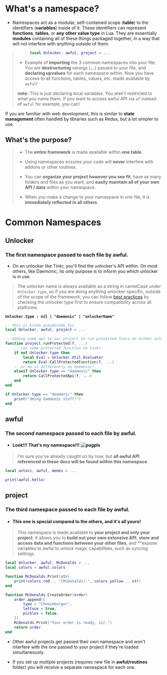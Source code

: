 
# What's a namespace?

- Namespaces act as a modular, self-contained scope (**table**) to the identifiers (**variables**) inside of it. These identifiers can represent **functions**, **tables**, or **any other value type** in Lua. They are essentially **modules** containing all of these things packaged together, in a way that will not interfere with anything outside of them.

> > ```lua
> > local Unlocker, awful, project = ...
> > ```
>
> - Example of **importing** the 3 common namespaces into your file. You are **destructuring** varargs (**...**) passed to your file, and **declaring upvalues** for each namespace within. Now you have access to all functions, tables, values, etc. made available by `awful`!
>
> **note:** This is just declaring local variables. You aren't restricted to what you name them. If you want to access awful API via `af` instead of `awful` for example, you can!

If you are familiar with web development, this is similar to **state management** often handled by libraries such as Redux, but a lot simpler to use.

## What's the purpose?

> - The **entire framework** is made available within **one table**.
>
> - Using namespaces ensures your code will **never** interfere with addons or other routines.
>
> - You can **organize your project however you see fit**, have as many folders and files as you want, and **easily maintain all of your own API / data** within your namespace.
>
> - When you make a change to your namespace in one file, it is **immediately reflected in all others**.

# Common Namespaces

## Unlocker

### The first namespace passed to each file by awful.

- On an unlocker like Tinkr, you'll find the unlocker's API within. On most others, like Daemonic, its only purpose is to inform you which unlocker is in use.

> The unlocker name is always available as a string in camelCase under `Unlocker.type`, so if you are doing anything unlocker-specific, outside of the scope of the framework, you can follow [best practices](#) by checking the unlocker type first to ensure compatibility across all platforms.

**`Unlocker.type : nil | "daemonic" | "unlockerName"`**

```lua
-- this is kinda pseudocode fyi
local Unlocker, awful, project = ...

-- adding some api to our project to run protected funcs on either unlocker
function project.runProtected(f, ...)
    -- run some protected function on tinkr
    if not Unlocker.type then
        local Eval = Unlocker.Util.Evaluator
        return Eval:CallProtectedFunction(f, ...)
    -- or do it differently on daemonic!
    elseif Unlocker.type == "daemonic" then
        return CallProtectedApi(f, ...)
    end
end

if Unlocker.type == "daemonic" then
    print("doing daemonic stuff!")
end
```

## awful

### The second namespace passed to each file by awful.

- #### Look!!! That's my namespace!!! ![pugpls](https://i.pinimg.com/originals/01/d9/a4/01d9a44af5aa852624b87f8f280f4942.gif ":size=40")

> I'm sure you've already caught on by now, but **all awful API referenced in these docs will be found within this namespace**.

```lua
local unlocc, awful, memes = ...

print(awful.hello)
```

## project

### The third namespace passed to each file by awful.

- #### This one is special compared to the others, and it's all yours!

> This namespace is made available to **your project and only your project**. It allows you to **build out your own extensive API**, **store and access data and functions between your other files**, and **expose variables to awful to unlock magic capabilities, such as syncing settings.

```lua
local Unlocker, awful, McDonalds = ...
local colors = awful.colors

function McDonalds.Print(str)
    print(colors.red .. "[McDonalds]:", colors.yellow .. str)
end

function McDonalds.CreateOrder(order)
    order.append({
        type = "Cheeseburger",
        lettuce = true,
        pickles = false,
    })
    McDonalds.Print("Your order is ready, sir.")
    return order
end
```

- Other awful projects get passed their own namespace and won't interfere with the one passed to your project if they're loaded simultaneously.

- If you set up multiple projects (requires new file in **awful/routines** folder) you will receive a separate namespace for each one.
